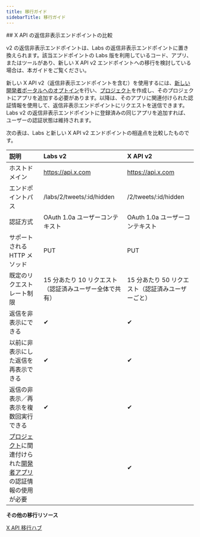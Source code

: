 ```yaml
---
title: 移行ガイド
sidebarTitle: 移行ガイド
---
```



<div id="comparing-x-apis-hide-replies-endpoints">
  ## X API の返信非表示エンドポイントの比較
</div>

v2 の返信非表示エンドポイントは、Labs の返信非表示エンドポイントに置き換えられます。該当エンドポイントの Labs 版を利用しているコード、アプリ、またはツールがあり、新しい X API v2 エンドポイントへの移行を検討している場合は、本ガイドをご覧ください。

新しい X API v2（返信非表示エンドポイントを含む）を使用するには、[新しい開発者ポータルへのオプトイン](https://developer.x.com/en/portal/opt-in)を行い、[プロジェクト](/ja/resources/fundamentals/projects)を作成し、そのプロジェクトにアプリを追加する必要があります。以降は、そのアプリに関連付けられた認証情報を使用して、返信非表示エンドポイントにリクエストを送信できます。Labs v2 の返信非表示エンドポイントに登録済みの同じアプリを追加すれば、ユーザーの認証状態は維持されます。

次の表は、Labs と新しい X API v2 エンドポイントの相違点を比較したものです。
 

| **説明** | **Labs v2** | **X API v2** |
| :--- | :--- | :--- |
| ホストドメイン | https://api.x.com | https://api.x.com |
| エンドポイントパス | /labs/2/tweets/:id/hidden | /2/tweets/:id/hidden |
| 認証方式 | OAuth 1.0a ユーザーコンテキスト | OAuth 1.0a ユーザーコンテキスト |
| サポートされる HTTP メソッド | PUT | PUT |
| 既定のリクエストレート制限 | 15 分あたり 10 リクエスト（認証済みユーザー全体で共有） | 15 分あたり 50 リクエスト（認証済みユーザーごと） |
| 返信を非表示にできる | ✔︎  | ✔︎  |
| 以前に非表示にした返信を再表示できる | ✔︎  | ✔︎  |
| 返信の非表示／再表示を複数回実行できる | ✔︎  | ✔︎  |
| [プロジェクト](/ja/resources/fundamentals/projects)に関連付けられた[開発者アプリ](/ja/resources/fundamentals/developer-apps)の認証情報の使用が必要 |     | ✔   |

**その他の移行リソース**

[X API 移行ハブ](/ja/x-api/migrate/overview)